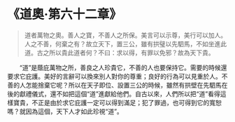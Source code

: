 # 《道奧·第六十二章》

> 道者萬物之奧。善人之寶，不善人之所保。美言可以示尊，美行可以加人。人之不善，何棄之有？故立天下，置三公，雖有拱璧以先駟馬，不如坐進此道。古之所以貴此道者何？不曰：求以得，有罪以免邪？故為天下貴。

&emsp;&emsp;“道”是蔭庇萬物之所，善良之人珍貴它，不善的人也要保持它。需要的時候還要求它庇護。美好的言辭可以換來別人對你的尊重；良好的行為可以見重於人。不善的人怎能捨棄它呢？所以在天子即位、設置三公的時候，雖然有拱壁在先駟馬在後的獻禮儀式，還不如把這個“道”進獻給他們。自古以來，人們所以把“道”看得這樣寶貴，不正是由於求它庇護一定可以得到滿足；犯了罪過，也可得到它的寬恕嗎？就因為這個，天下人才如此珍視“道”。

